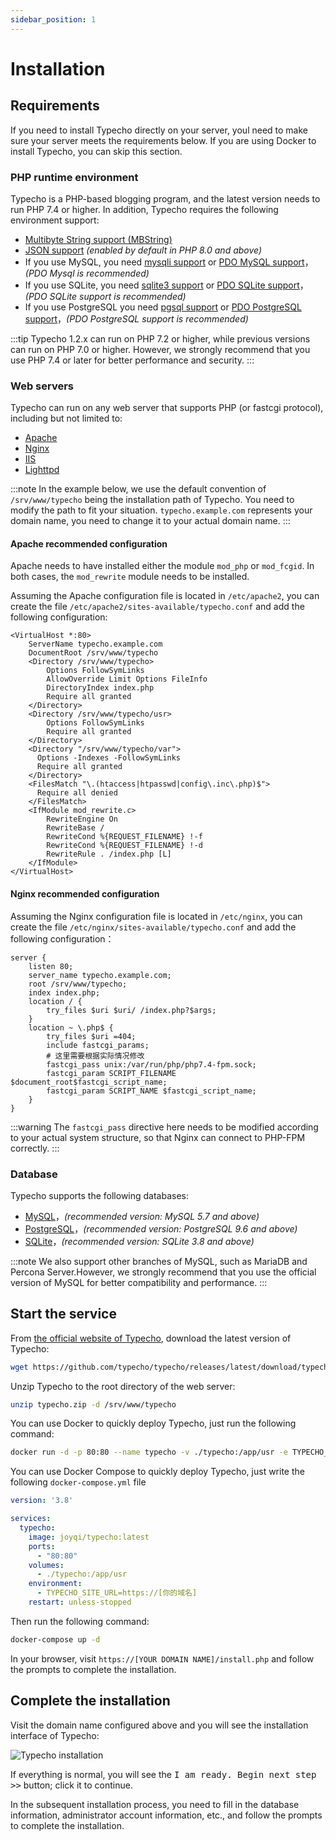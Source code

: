 ```yaml
---
sidebar_position: 1
---
```


# Installation

## Requirements

If you need to install Typecho directly on your server, youl need to make sure your server meets the requirements below. If you are using Docker to install Typecho, you can skip this section.

### PHP runtime environment

Typecho is a PHP-based blogging program, and the latest version needs to run PHP 7.4 or higher. In addition, Typecho requires the following environment support:

- [Multibyte String support (MBString)](https://www.php.net/manual/book.mbstring.php)
- [JSON support](https://www.php.net/manual/book.json.php) _(enabled by default in PHP 8.0 and above)_
- If you use MySQL, you need [mysqli support](https://www.php.net/manual/book.mysqli.php) or [PDO MySQL support](https://www.php.net/manual/book.pdo.php)，_(PDO Mysql is recommended)_
- If you use SQLite, you need [sqlite3 support](https://www.php.net/manual/book.sqlite3.php) or [PDO SQLite support](https://www.php.net/manual/book.pdo.php)，_(PDO SQLite support is recommended)_
- If you use PostgreSQL you need [pgsql support](https://www.php.net/manual/book.pgsql.php) or [PDO PostgreSQL support](https://www.php.net/manual/book.pdo.php)，_(PDO PostgreSQL support is recommended)_

:::tip
Typecho 1.2.x can run on PHP 7.2 or higher, while previous versions can run on PHP 7.0 or higher. However, we strongly recommend that you use PHP 7.4 or later for better performance and security.
:::

### Web servers

Typecho can run on any web server that supports PHP (or fastcgi protocol), including but not limited to:

- [Apache](https://httpd.apache.org/)
- [Nginx](https://nginx.org/)
- [IIS](https://www.iis.net/)
- [Lighttpd](https://www.lighttpd.net/)

:::note
In the example below, we use the default convention of `/srv/www/typecho` being the installation path of Typecho. You need to modify the path to fit your situation. `typecho.example.com` represents your domain name, you need to change it to your actual domain name.
:::

#### Apache recommended configuration

Apache needs to have installed either the module `mod_php` or `mod_fcgid`. In both cases, the `mod_rewrite` module needs to be installed.

Assuming the Apache configuration file is located in `/etc/apache2`, you can create the file `/etc/apache2/sites-available/typecho.conf` and add the following configuration:

```apacheconf
<VirtualHost *:80>
    ServerName typecho.example.com
    DocumentRoot /srv/www/typecho
    <Directory /srv/www/typecho>
        Options FollowSymLinks
        AllowOverride Limit Options FileInfo
        DirectoryIndex index.php
        Require all granted
    </Directory>
    <Directory /srv/www/typecho/usr>
        Options FollowSymLinks
        Require all granted
    </Directory>
    <Directory "/srv/www/typecho/var">
      Options -Indexes -FollowSymLinks
      Require all granted
    </Directory>
    <FilesMatch "\.(htaccess|htpasswd|config\.inc\.php)$">
      Require all denied
    </FilesMatch>
    <IfModule mod_rewrite.c>
        RewriteEngine On
        RewriteBase /
        RewriteCond %{REQUEST_FILENAME} !-f
        RewriteCond %{REQUEST_FILENAME} !-d
        RewriteRule . /index.php [L]
    </IfModule>
</VirtualHost>
```

#### Nginx recommended configuration

Assuming the Nginx configuration file is located in `/etc/nginx`, you can create the file `/etc/nginx/sites-available/typecho.conf` and add the following configuration：

```nginx
server {
    listen 80;
    server_name typecho.example.com;
    root /srv/www/typecho;
    index index.php;
    location / {
        try_files $uri $uri/ /index.php?$args;
    }
    location ~ \.php$ {
        try_files $uri =404;
        include fastcgi_params;
        # 这里需要根据实际情况修改
        fastcgi_pass unix:/var/run/php/php7.4-fpm.sock;
        fastcgi_param SCRIPT_FILENAME $document_root$fastcgi_script_name;
        fastcgi_param SCRIPT_NAME $fastcgi_script_name;
    }
}
```

:::warning
The `fastcgi_pass` directive here needs to be modified according to your actual system structure, so that Nginx can connect to PHP-FPM correctly.
:::

### Database

Typecho supports the following databases:

- [MySQL](https://www.mysql.com/)，_(recommended version: MySQL 5.7 and above)_
- [PostgreSQL](https://www.postgresql.org/)，_(recommended version: PostgreSQL 9.6 and above)_
- [SQLite](https://www.sqlite.org/)，_(recommended version: SQLite 3.8 and above)_

:::note
We also support other branches of MySQL, such as MariaDB and Percona Server.However, we strongly recommend that you use the official version of MySQL for better compatibility and performance.
:::

## Start the service


<Tabs defaultValue="docker" groupId="install">
  <TabItem value="server" label="Install from the server">

From [the official website of Typecho](https://typecho.org/download), download the latest version of Typecho:

```bash
wget https://github.com/typecho/typecho/releases/latest/download/typecho.zip
```

Unzip Typecho to the root directory of the web server:

```bash
unzip typecho.zip -d /srv/www/typecho
```

  </TabItem>

  <TabItem value="docker" label="Install from Docker">

You can use Docker to quickly deploy Typecho, just run the following command:

```bash
docker run -d -p 80:80 --name typecho -v ./typecho:/app/usr -e TYPECHO_SITE_URL=https://[YOUR DOMAIN NAME] -d joyqi/typecho:latest
```

  </TabItem>

  <TabItem value="docker-compose" label="Install with Docker Compose">

You can use Docker Compose to quickly deploy Typecho, just write the following `docker-compose.yml` file

```yaml title="docker-compose.yml"
version: '3.8'

services:
  typecho:
    image: joyqi/typecho:latest
    ports:
      - "80:80"
    volumes:
      - ./typecho:/app/usr
    environment:
      - TYPECHO_SITE_URL=https://[你的域名]
    restart: unless-stopped
```

Then run the following command:

```bash
docker-compose up -d
```

  </TabItem>
</Tabs>

In your browser, visit `https://[YOUR DOMAIN NAME]/install.php` and follow the prompts to complete the installation.

## Complete the installation

Visit the domain name configured above and you will see the installation interface of Typecho:

![Typecho installation](./img/install-start.png)

If everything is normal, you will see the <kbd>I am ready. Begin next step >></kbd> button; click it to continue.

In the subsequent installation process, you need to fill in the database information, administrator account information, etc., and follow the prompts to complete the installation.
